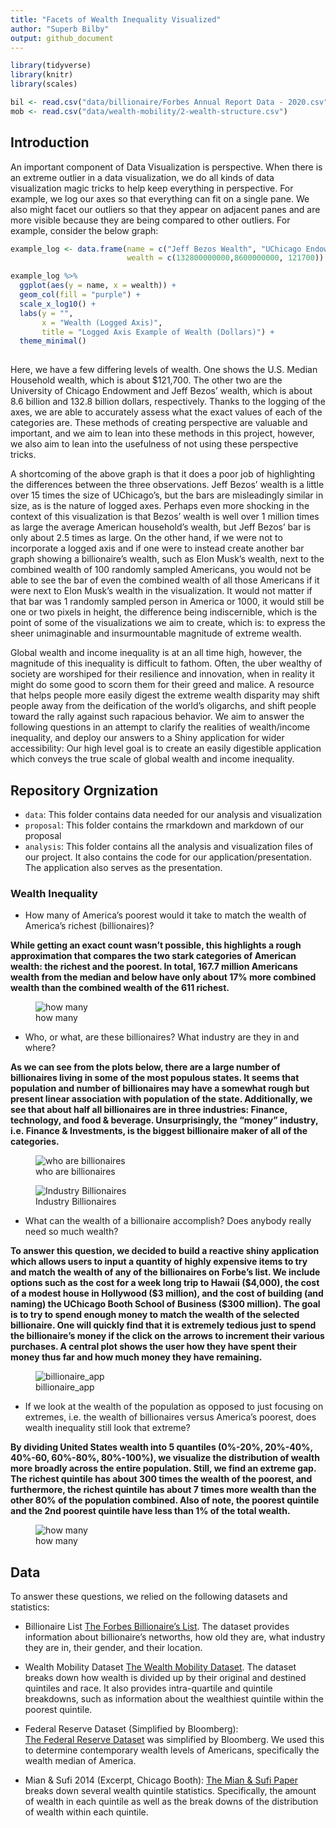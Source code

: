 ```yaml
---
title: "Facets of Wealth Inequality Visualized"
author: "Superb Bilby"
output: github_document
---
```


```r
library(tidyverse)
library(knitr)
library(scales)
```

```r
bil <- read.csv("data/billionaire/Forbes Annual Report Data - 2020.csv", skip = 1) %>% drop_na()
mob <- read.csv("data/wealth-mobility/2-wealth-structure.csv")
```

## Introduction

An important component of Data Visualization is perspective. When there is an extreme outlier in a data visualization, we do all kinds of data visualization magic tricks to help keep everything in perspective. For example, we log our axes so that everything can fit on a single pane. We also might facet our outliers so that they appear on adjacent panes and are more visible because they are being compared to other outliers. For example, consider the below graph:

```r

example_log <- data.frame(name = c("Jeff Bezos Wealth", "UChicago Endowment", "Med. USA Household Wealth"),
                          wealth = c(132800000000,8600000000, 121700))

example_log %>%
  ggplot(aes(y = name, x = wealth)) +
  geom_col(fill = "purple") +
  scale_x_log10() +
  labs(y = "",
       x = "Wealth (Logged Axis)",
       title = "Logged Axis Example of Wealth (Dollars)") +
  theme_minimal()
  
```

Here, we have a few differing levels of wealth. One shows the U.S. Median Household wealth, which is about $121,700. The other two are the University of Chicago Endowment and Jeff Bezos' wealth, which is about 8.6 billion and 132.8 billion dollars, respectively. Thanks to the logging of the axes, we are able to accurately assess what the exact values of each of the categories are. These methods of creating perspective are valuable and important, and we aim to lean into these methods in this project, however, we also aim to lean into the usefulness of not using these perspective tricks. 

A shortcoming of the above graph is that it does a poor job of highlighting the differences between the three observations. Jeff Bezos' wealth is a little over 15 times the size of UChicago's, but the bars are misleadingly similar in size, as is the nature of logged axes. Perhaps even more shocking in the context of this visualization is that Bezos' wealth is well over 1 million times as large the average American household's wealth, but Jeff Bezos' bar is only about 2.5 times as large. On the other hand, if we were not to incorporate a logged axis and if one were to instead create another bar graph showing a billionaire’s wealth, such as Elon Musk’s wealth, next to the combined wealth of 100 randomly sampled Americans, you would not be able to see the bar of even the combined wealth of all those Americans if it were next to Elon Musk's wealth in the visualization.  It would not matter if that bar was 1 randomly sampled person in America or 1000, it would still be one or two pixels in height, the difference being indiscernible, which is the point of some of the visualizations we aim to create, which is: to express the sheer unimaginable and insurmountable magnitude of extreme wealth.

Global wealth and income inequality is at an all time high, however, the magnitude of this inequality is difficult to fathom. Often, the uber wealthy of society are worshiped for their resilience and innovation, when in reality it might do some good to scorn them for their greed and malice. A resource that helps people more easily digest the extreme wealth disparity may shift people away from the deification of the world’s oligarchs, and shift people toward the rally against such rapacious behavior. We aim to answer the following questions in an attempt to clarify the realities of wealth/income inequality, and deploy our answers to a Shiny application for wider accessibility:
Our high level goal is to create an easily digestible application which conveys the true scale of global wealth and income inequality.  

## Repository Orgnization

- `data`: This folder contains data needed for our analysis and visualization
- `proposal`: This folder contains the rmarkdown and markdown of our proposal
- `analysis`: This folder contains all the analysis and visualization files of our project. It also contains the code for our application/presentation. The application also serves as the presentation. 

### Wealth Inequality  

- How many of America's poorest would it take to match the wealth of America's richest (billionaires)?  

**While getting an exact count wasn't possible, this highlights a rough approximation that compares the two stark categories of American wealth: the richest and the poorest. In total, 167.7 million Americans wealth from the median and below have only about 17% more combined wealth than the combined wealth of the 611 richest.** 

![how many](./analysis/wealth-quintiles/wealth-quintiles_files/figure-gfm/how-many-americans.png)

- Who, or what, are these billionaires? What industry are they in and where?

**As we can see from the plots below, there are a large number of billionaires living in some of the most populous states. It seems that population and number of billionaires may have a somewhat rough but present linear association with population of the state. Additionally, we see that about half all billionaires are in three industries: Finance, technology, and food & beverage. Unsurprisingly, the "money" industry, i.e. Finance & Investments, is the biggest billionaire maker of all of the categories.**

![who are billionaires](./analysis/geo-spatial-analysis_files/figure-gfm/industry plot-1.png)  

![Industry Billionaires](./analysis/geo-spatial-analysis_files/figure-gfm/plot-choropleth-1.png)

- What can the wealth of a billionaire accomplish?  Does anybody really need so much wealth? 


**To answer this question, we decided to build a reactive shiny application which allows users to input a quantity of highly expensive items to try and match the wealth of any of the billionaires on Forbe's list. We include options such as the cost for a week long trip to Hawaii ($4,000), the cost of a modest house in Hollywood ($3 million), and the cost of building (and naming) the UChicago Booth School of Business ($300 million). The goal is to try to spend enough money to match the wealth of the selected billionaire. One will quickly find that it is extremely tedious just to spend the billionaire's money if the click on the arrows to increment their various purchases. A central plot shows the user how they have spent their money thus far and how much money they have remaining.** 

![billionaire_app](./analysis/bil-wealth-app/example/app_example.png)

- If we look at the wealth of the population as opposed to just focusing on extremes, i.e. the wealth of billionaires versus America's poorest, does wealth inequality still look that extreme?

**By dividing United States wealth into 5 quantiles (0%-20%, 20%-40%, 40%-60, 60%-80%, 80%-100%), we visualize the distribution of wealth more broadly across the entire population. Still, we find an extreme gap. The richest quintile has about 300 times the wealth of the poorest, and furthermore, the richest quintile has about 7 times more wealth than the other 80% of the population combined. Also of note, the poorest quintile and the 2nd poorest quintile have less than 1% of the total wealth.**

![how many](./analysis/wealth-quintiles/wealth-quintiles_files/figure-gfm/quintile-pie-1.png)

## Data

To answer these questions, we relied on the following datasets and statistics:  

* Billionaire List
[The Forbes Billionaire's List](https://docs.google.com/spreadsheets/d/1JThOdF95e0NYoea5pCWd5UDXLmIGc1Fwj1aajDSYYhk/edit#gid=685599441). The dataset provides information about billionaire's networths, how old they are, what industry they are in, their gender, and their location. 

* Wealth Mobility Dataset
[The Wealth Mobility Dataset](https://github.com/fpfeffer/WealthMobility/blob/master/Data/2-wealth-structure.csv). The dataset breaks down how wealth is divided up by their original and destined quintiles and race. It also provides intra-quartile and quintile breakdowns, such as information about the wealthiest quintile within the poorest quintile. 

* Federal Reserve Dataset (Simplified by Bloomberg):  
[The Federal Reserve Dataset](https://www.bloomberg.com/news/articles/2021-12-17/wealth-share-rose-in-pandemic-for-poorest-50-and-top-1-of-u-s) was simplified by Bloomberg. We used this to determine contemporary wealth levels of Americans, specifically the wealth median of America.  

* Mian & Sufi 2014 (Excerpt, Chicago Booth):
[The Mian & Sufi Paper](https://www.chicagobooth.edu/review/how-high-debt-leads-to-income-inequality) breaks down several wealth quintile statistics. Specifically, the amount of wealth in each quintile as well as the break downs of the distribution of wealth within each quintile.

